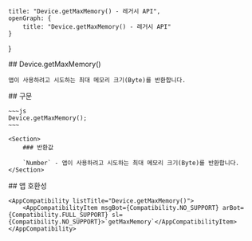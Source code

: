 
    title: "Device.getMaxMemory() - 레거시 API",
    openGraph: {
        title: "Device.getMaxMemory() - 레거시 API"
    }
}

<Section>
    ## Device.getMaxMemory()

    앱이 사용하려고 시도하는 최대 메모리 크기(Byte)를 반환합니다.
</Section>
<Section>
    ## 구문

    ~~~js
    Device.getMaxMemory();
    ~~~

    <Section>
        ### 반환값

        `Number` - 앱이 사용하려고 시도하는 최대 메모리 크기(Byte)를 반환합니다.
    </Section>
</Section>
<Section>
    ## 앱 호환성

    <AppCompatibility listTitle="Device.getMaxMemory()">
        <AppCompatibilityItem msgBot={Compatibility.NO_SUPPORT} arBot={Compatibility.FULL_SUPPORT} sl={Compatibility.NO_SUPPORT}>`getMaxMemory`</AppCompatibilityItem>
    </AppCompatibility>
</Section>